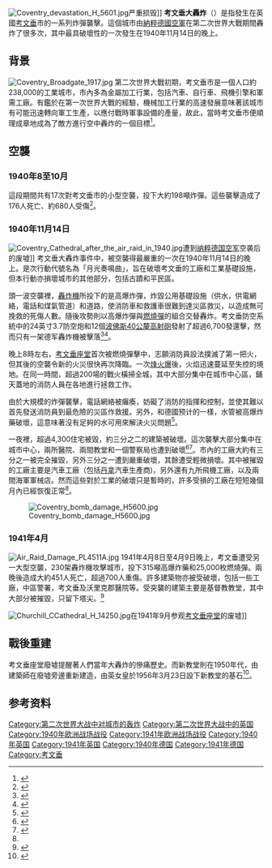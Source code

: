 {{noteTA
|G1=UK Places
|G2=PoliticiansUK
}}
[[File:Coventry_devastation_H_5601.jpg|thumb]]严重损毁]]
'''考文垂大轟炸'''（{{lang-en|'''Coventry Blitz'''}}）是指發生在英國[[考文垂|考文垂]]市的一系列炸彈襲擊。這個城市由[[納粹德國空軍|納粹德國空軍]]在第二次世界大戰期間轟炸了很多次，其中最具破壞性的一次發生在1940年11月14日的晚上。

==背景==
[[File:Coventry_Broadgate_1917.jpg|thumb]]
第二次世界大戰初期，考文垂市是一個人口約238,000的工業城市，市內多為金屬加工行業，包括汽車、自行車、飛機引擎和軍需工廠。有鑑於在第一次世界大戰的經驗，機械加工行業的高速發展意味著該城市有可能迅速轉向軍工生產，以應付戰時軍事設備的產量，故此，當時考文垂市便順理成章地成為了敵方進行空中轟炸的一個目標<ref name=Taylor2015>{{cite book |author= Frederick Taylor |title=''Coventry: Thursday, 14 November 1940'' |date=2015-11-10 |page=117 |language=en |publisher= Bloomsbury Pub Plc USA |isbn=978-1632861979}}</ref>。

==空襲==
===1940年8至10月===
這段期間共有17次對考文垂市的小型空襲，投下大約198噸炸彈。這些襲擊造成了176人死亡、約680人受傷<ref name="Ray">{{cite book |author= John Ray |title=The Night Blitz: 1940 -1941 |publisher=Cassel & Co |year=1996 |isbn=0-304-35676-X |language=en}}</ref>{{rp|151-152}}。

===1940年11月14日===
[[File:Coventry_Cathedral_after_the_air_raid_in_1940.jpg|thumb]]遭到[[纳粹德国空军|纳粹德国空军]]空袭后的废墟]]
考文垂大轟炸事件中，被空襲得最嚴重的一次在1940年11月14日的晚上。是次行動代號名為「月光奏鳴曲」，旨在破壞考文垂的工廠和工業基礎設施，但本行動亦損壞城市的其他部分，包括古蹟和平民區。

頭一波空襲裡，[[轟炸機|轟炸機]]所投下的是高爆炸彈，炸毀公用基礎設施（供水，供電網絡，電話和煤氣管道）和道路，使消防車和救護車很難到達災區救災，以造成無可挽救的死傷人數。隨後攻勢則以高爆炸彈與[[燃燒彈|燃燒彈]]的組合交替轟炸。考文垂防空系統中的24英寸3.7防空炮和12個[[波佛斯40公釐高射砲|波佛斯40公釐高射砲]]發射了超過6,700發還擊，然而只有一架德军轟炸機被擊落<ref>{{cite book |first=N.W., Brig |last=Routledge |title=History of the Royal Regiment of Artillery: Anti-Aircraft Artillery 1914–55 |location=London |publisher=Royal Artillery Institution / Brassey's |year=1994 |isbn=1-85753-099-3 |page=391}}</ref><ref>{{cite book |url=http://www.ibiblio.org/hyperwar/UN/UK/UK-Defence-UK/index.html |first=Basil |last=Collier |series=History of the Second World War, United Kingdom Military Series |title=The Defence of the United Kingdom |location=London|publisher=H.M. Stationery Office |year=1957 |pages=263–264}}</ref>。

晚上8時左右，[[考文垂座堂|考文垂座堂]]首次被燃燒彈擊中，志願消防員設法撲滅了第一把火，但其後的空襲令新的火災很快再次降臨。一次[[烽火爆|烽火爆]]後，火焰迅速蔓延至失控的境地。在同一時間，超過200場的戰火橫掃全城，其中大部分集中在城市中心區，鋪天蓋地的消防人員在各地進行拯救工作。

由於大規模的炸彈襲擊，電話網絡被癱瘓，妨礙了消防的指揮和控制，並使其難以首先發送消防員到最危險的災區作救援。另外，和德國预计的一樣，水管被高爆炸藥破壞，這意味著沒有足夠的水可用來解決火災問題<ref name="AHistoryoftheCountyofWarwick">{{cite web |url=https://www.british-history.ac.uk/vch/warks/vol8 |title=A History of the County of Warwick: Volume 8: The air raids of 1940 |publisher=British history on line |access-date=2021-12-24 |archive-url=https://archive.ph/SXwXY |archive-date=2021-12-24 |dead-url=no}}</ref>。

一夜裡，超過4,300住宅被毀，約三分之二的建築被破壞。這次襲擊大部分集中在城市中心，兩所醫院、兩間教堂和一個警察局也遭到破壞<ref>{{cite news |url=http://news.bbc.co.uk/onthisday/hi/dates/stories/november/15/newsid_3522000/3522785.stm |work=BBC News |title=1940: Germans bomb Coventry to destruction |date=1940-11-15 |access-date= 2021-12-24 |language=en |archive-url=https://web.archive.org/web/20210316035531/http://news.bbc.co.uk/onthisday/hi/dates/stories/november/15/newsid_3522000/3522785.stm |archive-date=2021-03-16 |dead-url=no}}</ref><ref name="Historiccoventry.co.uk">{{cite web |url=http://www.historiccoventry.co.uk/blitz/stats.php |title=The Coventry Blitz: Some blitz statistics |website=Historic Coventry |access-date=2021-12-24 |archive-url=https://archive.ph/PzKxm |archive-date=2013-01-14 |dead-url=yes |language=en}}</ref>。市內的工廠大約有三分之一被完全摧毀，另外三分之一遭到嚴重破壞，其餘遭受輕微損壞。其中被摧毀的工廠主要是汽車工廠（包括[[丹拿_(英國)|丹拿]]汽車生產商)，另外還有九所飛機工廠，以及兩間海軍軍械店。然而這些對於工業的破壞只是暫時的，許多受損的工廠在短短幾個月內已經恢復正常<ref name="Ray" />{{rp|155}}。

[[File:Coventry_bomb_damage_H5600.jpg|thumb]]

===1941年4月===
[[File:Air_Raid_Damage_PL4511A.jpg|thumb]]
1941年4月8日至4月9日晚上，考文垂遭受另一大型空襲，230架轟炸機攻擊城市，投下315噸高爆炸藥和25,000枚燃燒彈。兩晚後造成大約451人死亡，超過700人重傷。許多建築物亦被受破壞，包括一些工廠，中區警署，考文垂及沃里克郡醫院等。受突襲的建築主要是基督教教堂，其中大部分被摧毀，只留下塔尖。<ref>{{Cite web |url = http://www.historiccoventry.co.uk/blitz/damage.php |title = What did Coventry lose? |author = Rob Orland |language = en}}</ref>

[[File:Churchill_CCathedral_H_14250.jpg|thumb]]在1941年9月参观[[考文垂座堂|考文垂座堂]]的废墟]]

==戰後重建==
考文垂座堂廢墟提醒著人們當年大轟炸的慘痛歷史。而新教堂則在1950年代，由建築師在廢墟旁邊重新建造，由英女皇於1956年3月23日設下新教堂的基石<ref>{{cite web |author=Danny Thompson |url=https://www.coventrytelegraph.net/news/coventry-news/today-marks-65th-anniversary-queen-20238383 |title=Today marks 65th anniversary of Queen Elizabeth laying the first stone at new Coventry Cathedral |publisher=Coventry Telegraph |date=2021-03-23 |access-date=2021-12-24 |archive-url=https://web.archive.org/web/20210409132152/https://www.coventrytelegraph.net/news/coventry-news/today-marks-65th-anniversary-queen-20238383 |archive-date=2021-04-09 |dead-url=no |language=en}}</ref>。

==参考资料==
{{reflist}}

{{Portal box|英國|第二次世界大戰}}
{{WWII city bombing}}
[[Category:第二次世界大战中对城市的轰炸|Category:第二次世界大战中对城市的轰炸]]
[[Category:第二次世界大战中的英国|Category:第二次世界大战中的英国]]
[[Category:1940年欧洲战场战役|Category:1940年欧洲战场战役]]
[[Category:1941年欧洲战场战役|Category:1941年欧洲战场战役]]
[[Category:1940年英国|Category:1940年英国]]
[[Category:1941年英国|Category:1941年英国]]
[[Category:1940年德国|Category:1940年德国]]
[[Category:1941年德国|Category:1941年德国]]
[[Category:考文垂|Category:考文垂]]